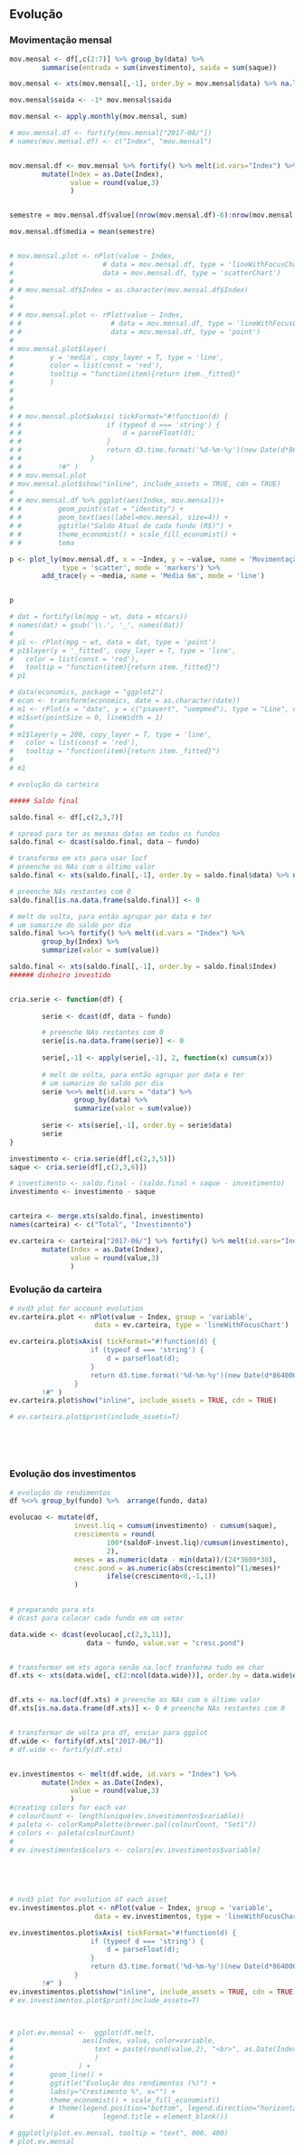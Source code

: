 <br>

## Evolução 


### Movimentação mensal

```r

mov.mensal <- df[,c(2:7)] %>% group_by(data) %>% 
        summarise(entrada = sum(investimento), saida = sum(saque))

mov.mensal <- xts(mov.mensal[,-1], order.by = mov.mensal$data) %>% na.locf()

mov.mensal$saida <- -1* mov.mensal$saida

mov.mensal <- apply.monthly(mov.mensal, sum)

# mov.mensal.df <- fortify(mov.mensal["2017-08/"])
# names(mov.mensal.df) <- c("Index", "mov.mensal")


mov.mensal.df <- mov.mensal %>% fortify() %>% melt(id.vars="Index") %>% 
        mutate(Index = as.Date(Index),
               value = round(value,3)
               )  


semestre = mov.mensal.df$value[(nrow(mov.mensal.df)-6):nrow(mov.mensal.df)]

mov.mensal.df$media = mean(semestre)


# mov.mensal.plot <- nPlot(value ~ Index,
#                      # data = mov.mensal.df, type = 'lineWithFocusChart')
#                      data = mov.mensal.df, type = 'scatterChart')
# 
# # mov.mensal.df$Index = as.character(mov.mensal.df$Index)
# 
# 
# # mov.mensal.plot <- rPlot(value ~ Index,
# #                      # data = mov.mensal.df, type = 'lineWithFocusChart')
# #                      data = mov.mensal.df, type = 'point')
# 
# mov.mensal.plot$layer(
#         y = 'media', copy_layer = T, type = 'line',
#         color = list(const = 'red'),
#         tooltip = "function(item){return item._fitted}"
#         )
# 
# 
# 
# # mov.mensal.plot$xAxis( tickFormat="#!function(d) {
# #                     if (typeof d === 'string') {
# #                         d = parseFloat(d);
# #                     }
# #                     return d3.time.format('%d-%m-%y')(new Date(d*86400000));;
# #                 }
# #         !#" )
# # mov.mensal.plot
# mov.mensal.plot$show("inline", include_assets = TRUE, cdn = TRUE)
# 
# # mov.mensal.df %>% ggplot(aes(Index, mov.mensal))+
# #         geom_point(stat = "identity") + 
# #         geom_text(aes(label=mov.mensal, size=4)) +
# #         ggtitle("Saldo Atual de cada fundo (R$)") +
# #         theme_economist() + scale_fill_economist() +
# #         tema 

p <- plot_ly(mov.mensal.df, x = ~Index, y = ~value, name = 'Movimentação', 
             type = 'scatter', mode = 'markers') %>%
        add_trace(y = ~media, name = 'Média 6m', mode = 'line')


p
```



```r
# dat = fortify(lm(mpg ~ wt, data = mtcars))
# names(dat) = gsub('\\.', '_', names(dat))
# 
# p1 <- rPlot(mpg ~ wt, data = dat, type = 'point')
# p1$layer(y = '_fitted', copy_layer = T, type = 'line',
#   color = list(const = 'red'),
#   tooltip = "function(item){return item._fitted}")
# p1
```

```r
# data(economics, package = "ggplot2")
# econ <- transform(economics, date = as.character(date))
# m1 <- rPlot(x = "date", y = c("psavert", "uempmed"), type = "Line", data = econ)
# m1$set(pointSize = 0, lineWidth = 1)
# 
# m1$layer(y = 200, copy_layer = T, type = 'line',
#   color = list(const = 'red'),
#   tooltip = "function(item){return item._fitted}")
# 
# m1
```


```r
# evolução da carteira

##### Saldo final

saldo.final <- df[,c(2,3,7)]

# spread para ter as mesmas datas em todos os fundos
saldo.final <- dcast(saldo.final, data ~ fundo) 

# transforma em xts para usar locf
# preenche os NAs com o último valor
saldo.final <- xts(saldo.final[,-1], order.by = saldo.final$data) %>% na.locf()

# preenche NAs restantes com 0
saldo.final[is.na.data.frame(saldo.final)] <- 0 

# melt de volta, para então agrupar por data e ter 
# um sumarize do saldo por dia
saldo.final %<>% fortify() %>% melt(id.vars = "Index") %>% 
        group_by(Index) %>% 
        summarize(valor = sum(value))

saldo.final <- xts(saldo.final[,-1], order.by = saldo.final$Index)    
###### dinheiro investido


cria.serie <- function(df) {
        
        serie <- dcast(df, data ~ fundo)

        # preenche NAs restantes com 0
        serie[is.na.data.frame(serie)] <- 0 
        
        serie[,-1] <- apply(serie[,-1], 2, function(x) cumsum(x))
        
        # melt de volta, para então agrupar por data e ter 
        # um sumarize do saldo por dia
        serie %<>% melt(id.vars = "data") %>% 
                group_by(data) %>% 
                summarize(valor = sum(value))
        
        serie <- xts(serie[,-1], order.by = serie$data)
        serie
}

investimento <- cria.serie(df[,c(2,3,5)])
saque <- cria.serie(df[,c(2,3,6)])

# investimento <- saldo.final - (saldo.final + saque - investimento)
investimento <- investimento - saque


carteira <- merge.xts(saldo.final, investimento)
names(carteira) <- c("Total", "Investimento")

ev.carteira <- carteira["2017-06/"] %>% fortify() %>% melt(id.vars="Index") %>% 
        mutate(Index = as.Date(Index),
               value = round(value,3)
               )  


```

### Evolução da carteira



```r
# nvd3 plot for account evolution
ev.carteira.plot <- nPlot(value ~ Index, group = 'variable', 
                     data = ev.carteira, type = 'lineWithFocusChart')

ev.carteira.plot$xAxis( tickFormat="#!function(d) { 
                    if (typeof d === 'string') {
                        d = parseFloat(d);
                    }
                    return d3.time.format('%d-%m-%y')(new Date(d*86400000));;
                }
        !#" )
ev.carteira.plot$show("inline", include_assets = TRUE, cdn = TRUE)

# ev.carteira.plot$print(include_assets=T)




```

<br>

### Evolução dos investimentos

```r
# evolução de rendimentos
df %<>% group_by(fundo) %>%  arrange(fundo, data)

evolucao <- mutate(df,
                invest.liq = cumsum(investimento) - cumsum(saque),
                crescimento = round(
                        100*(saldoF-invest.liq)/cumsum(investimento),
                        2),
                meses = as.numeric(data - min(data))/(24*3600*30),
                cresc.pond = as.numeric(abs(crescimento)^(1/meses)*
                        ifelse(crescimento<0,-1,1))
                )
                

# preparando para xts
# dcast para colocar cada fundo em um vetor

data.wide <- dcast(evolucao[,c(2,3,11)], 
                   data ~ fundo, value.var = "cresc.pond")


# transformar em xts agora senão na.locf tranforma tudo em char
df.xts <- xts(data.wide[, c(2:ncol(data.wide))], order.by = data.wide$data)


df.xts <- na.locf(df.xts) # preenche os NAs com o último valor
df.xts[is.na.data.frame(df.xts)] <- 0 # preenche NAs restantes com 0


# transformar de volta pra df, enviar para ggplot
df.wide <- fortify(df.xts["2017-06/"])
# df.wide <- fortify(df.xts)


ev.investimentos <- melt(df.wide, id.vars = "Index") %>% 
        mutate(Index = as.Date(Index),
               value = round(value,3)
               ) 
#creating colors for each var
# colourCount <- length(unique(ev.investimentos$variable))
# paleta <- colorRampPalette(brewer.pal(colourCount, "Set1"))
# colors <- paleta(colourCount)
# 
# ev.investimentos$colors <- colors[ev.investimentos$variable]

      
        
 
```


```r
# nvd3 plot for evolution of each asset
ev.investimentos.plot <- nPlot(value ~ Index, group = 'variable', 
                     data = ev.investimentos, type = 'lineWithFocusChart')

ev.investimentos.plot$xAxis( tickFormat="#!function(d) { 
                    if (typeof d === 'string') {
                        d = parseFloat(d);
                    }
                    return d3.time.format('%d-%m-%y')(new Date(d*86400000));;
                }
        !#" )
ev.investimentos.plot$show("inline", include_assets = TRUE, cdn = TRUE)
# ev.investimentos.plot$print(include_assets=T)



# plot.ev.mensal <-  ggplot(df.melt,
#                 aes(Index, value, color=variable,
#                    text = paste(round(value,2), "<br>", as.Date(Index))
#                    )
#                ) +
#         geom_line() + 
#         ggtitle("Evolução dos rendimentos (%)") +
#         labs(y="Crestimento %", x="") + 
#         theme_economist() + scale_fill_economist()
#         # theme(legend.position="bottom", legend.direction="horizontal",
#         #            legend.title = element_blank()) 

# ggplotly(plot.ev.mensal, tooltip = "text", 800, 400)
# plot.ev.mensal

```

<br>

